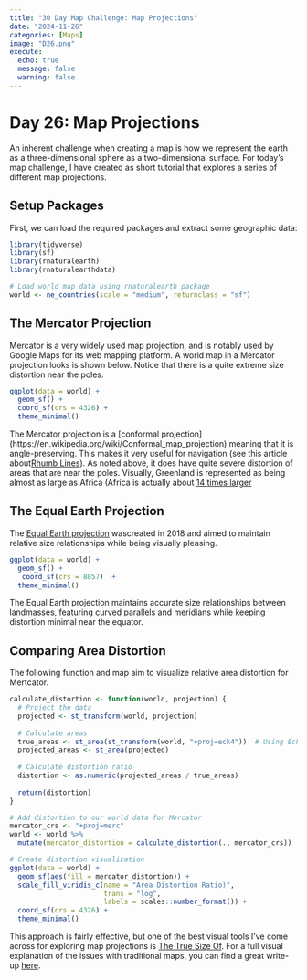 ```yaml
---
title: "30 Day Map Challenge: Map Projections"
date: "2024-11-26"
categories: [Maps]
image: "D26.png"
execute:
  echo: true
  message: false
  warning: false
---
```


# Day 26: Map Projections

An inherent challenge when creating a map is how we represent the earth as a three-dimensional sphere as a two-dimensional surface. For today's map challenge, I have created as short tutorial that explores a series of different map projections.

## Setup Packages

First, we can load the required packages and extract some geographic data:

```r
library(tidyverse)
library(sf)
library(rnaturalearth)
library(rnaturalearthdata)
```


```r
# Load world map data using rnaturalearth package
world <- ne_countries(scale = "medium", returnclass = "sf")
```

## The Mercator Projection

Mercator is a very widely used map projection, and is notably used by Google Maps for its web mapping platform. A world map in a Mercator projection looks is shown below. Notice that there is a quite extreme size distortion near the poles.

``` r
ggplot(data = world) +
  geom_sf() +
  coord_sf(crs = 4326) +
  theme_minimal() 
```
The Mercator projection is a [conformal projection] (https://en.wikipedia.org/wiki/Conformal_map_projection) meaning that it is angle-preserving. This makes it very useful for navigation (see this article about[Rhumb Lines](https://en.wikipedia.org/wiki/Rhumb_line)). As noted above, it does have quite severe distortion of areas that are near the poles. Visually, Greenland is represented as being almost as large as Africa (Africa is actually about [14 times larger](https://mortenjonassen.dk/maps/greenland-vs-africa-size-comparison!)

## The Equal Earth Projection

The [Equal Earth projection](https://en.wikipedia.org/wiki/Equal_Earth_projection) wascreated in 2018 and aimed to maintain relative size relationships while being visually pleasing.

``` r
ggplot(data = world) +
  geom_sf() +
   coord_sf(crs = 8857)  +
  theme_minimal() 
```
The Equal Earth projection maintains accurate size relationships between landmasses, featuring curved parallels and meridians while keeping distortion minimal near the equator.

## Comparing Area Distortion

The following function and map aim to visualize relative area distortion for Mertcator.

``` r
calculate_distortion <- function(world, projection) {
  # Project the data
  projected <- st_transform(world, projection)
  
  # Calculate areas
  true_areas <- st_area(st_transform(world, "+proj=eck4"))  # Using Eckert IV as reference
  projected_areas <- st_area(projected)
  
  # Calculate distortion ratio
  distortion <- as.numeric(projected_areas / true_areas)
  
  return(distortion)
}

# Add distortion to our world data for Mercator
mercator_crs <- "+proj=merc"
world <- world %>%
  mutate(mercator_distortion = calculate_distortion(., mercator_crs))

# Create distortion visualization
ggplot(data = world) +
  geom_sf(aes(fill = mercator_distortion)) +
  scale_fill_viridis_c(name = "Area Distortion Ratio)", 
                       trans = "log",
                       labels = scales::number_format()) +
  coord_sf(crs = 4326) +
  theme_minimal() 

```

This approach is fairly effective, but one of the best visual tools I've come across for exploring map projections is [The True Size Of](https://www.thetruesize.com/). For a full visual explanation of the issues with traditional maps, you can find a great write-up [here](https://www.visualcapitalist.com/problem-with-our-maps/).

